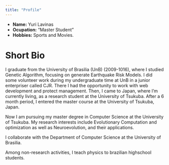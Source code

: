 ```yaml
---
title: "Profile"
---
```


- __Name:__ Yuri Lavinas
- __Ocupation:__ "Master Student"
- __Hobbies:__ Sports and Movies.


# Short Bio

I graduate from the University of Brasilia (UnB) (2009-1016), where I studied Genetic Algorithm, focusing on generate Earthquake Risk Models. I did some volunteer work during my undergraduate time at UnB in a junior enterpriser called CJR. There I had the opportunity to work with web development and protect management. Then, I came to Japan, where I'm currently living, as a research student at the University of Tsukuba. After a 6 month period, I entered the master course at the University of Tsukuba, Japan.

Now I am pursuing my master degree in Computer Science at the University of Tsukuba. My research interests include Evolutionary Computation and optimization as well as Neuroevolution, and their applications.

I collaborate with the Department of Computer Science at the University of Brasilia.

Among non-research activities, I teach physics to brazilian highschool students.
